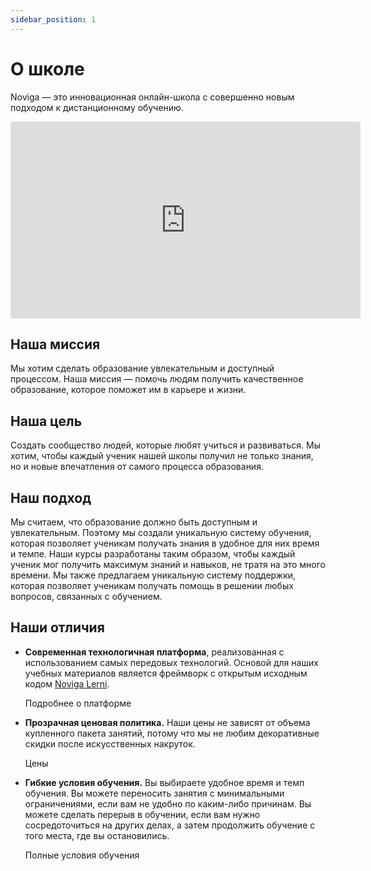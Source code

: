 ```yaml
---
sidebar_position: 1
---
```



# О школе

Noviga &mdash; это инновационная онлайн-школа с совершенно новым подходом к дистанционному обучению.

<iframe width="560" height="315" src="https://www.youtube.com/embed/1gIBaT39hNQ?si=q1iqpv2_b8r_eFmt" title="YouTube video player" frameborder="0" allow="accelerometer; autoplay; clipboard-write; encrypted-media; gyroscope; picture-in-picture; web-share" allowfullscreen></iframe>

## Наша миссия

Мы хотим сделать образование увлекательным и доступный процессом. Наша миссия &mdash; помочь людям получить качественное образование, которое поможет им в карьере и жизни.

## Наша цель

Создать сообщество людей, которые любят учиться и развиваться. Мы хотим, чтобы каждый ученик нашей школы получил не только знания, но и новые впечатления от самого процесса образования.

## Наш подход

Мы считаем, что образование должно быть доступным и увлекательным. Поэтому мы создали уникальную систему обучения, которая позволяет ученикам получать знания в удобное для них время и темпе. Наши курсы разработаны таким образом, чтобы каждый ученик мог получить максимум знаний и навыков, не тратя на это много времени. Мы также предлагаем уникальную систему поддержки, которая позволяет ученикам получать помощь в решении любых вопросов, связанных с обучением.

## Наши отличия

* **Современная технологичная платформа**, реализованная с использованием самых передовых технологий. Основой для наших учебных материалов является фреймворк с открытым исходным кодом [Noviga Lerni](https://github.com/noviga/lerni).

    <Link className="button button--secondary button--lg" to="/docs/school/platform">Подробнее о платформе</Link>

* **Прозрачная ценовая политика.** Наши цены не зависят от объема купленного пакета занятий, потому что мы не любим декоративные скидки после искусственных накруток.

    <Link className="button button--secondary button--lg" to="/docs/pricelist">Цены</Link>

* **Гибкие условия обучения.** Вы выбираете удобное время и темп обучения. Вы можете переносить занятия с минимальными ограничениями, если вам не удобно по каким-либо причинам. Вы можете сделать перерыв в обучении, если вам нужно сосредоточиться на других делах, а затем продолжить обучение с того места, где вы остановились.

    <Link className="button button--secondary button--lg" to="/docs/school/terms">Полные условия обучения</Link>
